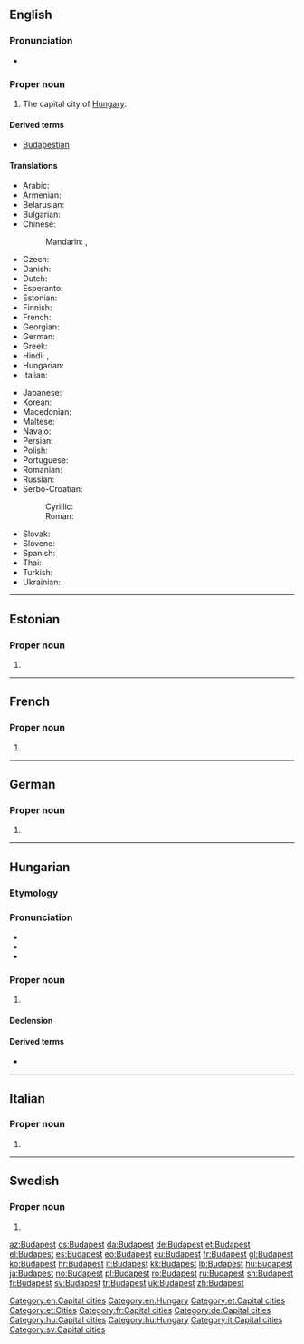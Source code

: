 ==English==

{{wikipedia}}

===Pronunciation===
* {{IPA|/ˈbuːdəpɛst/|/ˈbʊdəpɛst/|/ˈbjuːdəpɛst/|/ˈbuːdəpɛʃt/|lang=en}}

===Proper noun===
{{en-proper noun}}

# The capital city of [[Hungary]].

====Derived terms====
* [[Budapestian]]

====Translations====
{{trans-top|the capital city of Hungary}}
* Arabic: {{t|ar|بودابست|m|tr=budaabist}}
* Armenian: {{t|hy|Բուդապեշտ|tr=Budapešt}}
* Belarusian: {{t|be|Будапешт|m|tr=Budapéšt}}
* Bulgarian: {{t|bg|Будапеща|f|tr=Budapéšta}}
* Chinese:
*: Mandarin: {{t|cmn|布達佩斯|sc=Hani}}, {{t+|cmn|布达佩斯|tr=Bùdápèisī|sc=Hani}}
* Czech: {{t+|cs|Budapešť|f}}
* Danish: {{t|da|Budapest}}
* Dutch: {{t+|nl|Boedapest|n}}
* Esperanto: {{t|eo|Budapeŝto}}
* Estonian: {{t+|et|Budapest}}
* Finnish: {{t+|fi|Budapest}}
* French: {{t+|fr|Budapest|m}}
* Georgian: {{t|ka|ბუდაპეშტი|tr=budapešti|sc=Geor}}
* German: {{t+|de|Budapest|n}}
* Greek: {{t+|el|Βουδαπέστη|f|tr=Voudapésti}}
* Hindi: {{t|hi|बुदापैशत|tr=budāpaiśat}}, {{t|hi|बुडापेस्ट|tr=buḍāpēsṭ}}
* Hungarian: {{t+|hu|Budapest}}
* Italian: {{t+|it|Budapest|f}}
{{trans-mid}}
* Japanese: {{t|ja|ブダペスト|tr=Budapesuto}}
* Korean: {{t+|ko|부다페스트|tr=Budapeseuteu|sc=Hang}}
* Macedonian: {{t|mk|Будимпешта|f|tr=Búdimpešta}}
* Maltese: {{t|mt|Budapest}}
* Navajo: {{t|nv|Bodobesh}}
* Persian: {{t|fa|بوداپست|tr=Budāpest}}
* Polish: {{t+|pl|Budapeszt|m}}
* Portuguese: {{t|pt|Budapeste}}
* Romanian: {{t+|ro|Budapesta|f}}
* Russian: {{t+|ru|Будапешт|m|tr=Budapéšt}}
* Serbo-Croatian:
*: Cyrillic: {{t|sh|Будимпешта|f}}
*: Roman: {{t+|sh|Budimpešta|f}}
* Slovak: {{t|sk|Budapešť|f}}
* Slovene: {{t|sl|Búdimpešta|f}}
* Spanish: {{t+|es|Budapest|m}}
* Thai: {{t|th|บูดาเปสต์|tr=boodaabpàyt}}
* Turkish: {{t|tr|Budapeşte}}
* Ukrainian: {{t|uk|Будапешт|m|tr=Budapéšt}}
{{trans-bottom}}

[[Category:en:Capital cities]]
[[Category:en:Hungary]]

----

==Estonian==

===Proper noun===
{{head|et|proper noun}}

# {{l/en|Budapest}}

[[Category:et:Capital cities]]
[[Category:et:Cities]]

----

==French==

===Proper noun===
{{fr-proper noun|m}}

# {{l/en|Budapest}}

[[Category:fr:Capital cities]]

----

==German==

===Proper noun===
{{de-proper noun|n}}

# {{l/en|Budapest}}

[[Category:de:Capital cities]]

----

==Hungarian==

===Etymology===
{{compound|Buda|Pest|lang=hu}}

===Pronunciation===
* {{IPA|/ˈbudɒpɛʃt/|lang=hu}}
* {{audio|Hu-Budapest.ogg|Audio|lang=hu}}
* {{hyphenation|Bu|da|pest|lang=hu}}

===Proper noun===
{{hu-proper noun}}

# {{l/en|Budapest}}

====Declension====
{{hu-decl-ek|Budapes|t|et|form=sing}}{{hu-pos-etek|Budapest|j|jei|form=sing}}

====Derived terms====
* {{l|hu|budapesti}}

[[Category:hu:Capital cities]]
[[Category:hu:Hungary]]

----

==Italian==
{{wikipedia|lang=it}}

===Proper noun===
{{it-proper noun|g=f}}

# {{l/en|Budapest}}

[[Category:it:Capital cities]]

----

==Swedish==

===Proper noun===
{{head|sv|proper noun}}

# {{l/en|Budapest}}

[[Category:sv:Capital cities]]

[[az:Budapest]]
[[cs:Budapest]]
[[da:Budapest]]
[[de:Budapest]]
[[et:Budapest]]
[[el:Budapest]]
[[es:Budapest]]
[[eo:Budapest]]
[[eu:Budapest]]
[[fr:Budapest]]
[[gl:Budapest]]
[[ko:Budapest]]
[[hr:Budapest]]
[[it:Budapest]]
[[kk:Budapest]]
[[lb:Budapest]]
[[hu:Budapest]]
[[ja:Budapest]]
[[no:Budapest]]
[[pl:Budapest]]
[[ro:Budapest]]
[[ru:Budapest]]
[[sh:Budapest]]
[[fi:Budapest]]
[[sv:Budapest]]
[[tr:Budapest]]
[[uk:Budapest]]
[[zh:Budapest]]